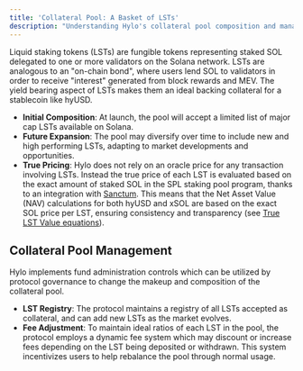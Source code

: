 ```yaml
---
title: 'Collateral Pool: A Basket of LSTs'
description: "Understanding Hylo's collateral pool composition and management"
---
```


Liquid staking tokens (LSTs) are fungible tokens representing staked SOL delegated to one or more validators on the Solana network. LSTs are analogous to an "on-chain bond", where users lend SOL to validators in order to receive "interest" generated from block rewards and MEV. The yield bearing aspect of LSTs makes them an ideal backing collateral for a stablecoin like hyUSD.


  * **Initial Composition**: At launch, the pool will accept a limited list of major cap LSTs available on Solana.
  * **Future Expansion**: The pool may diversify over time to include new and high performing LSTs, adapting to market developments and opportunities.
  * **True Pricing**: Hylo does not rely on an oracle price for any transaction involving LSTs. Instead the true price of each LST is evaluated based on the exact amount of staked SOL in the SPL staking pool program, thanks to an integration with [Sanctum](https://sanctum.so). This means that the Net Asset Value (NAV) calculations for both hyUSD and xSOL are based on the exact SOL price per LST, ensuring consistency and transparency (see [True LST Value equations](/technical-addendum/hylo-equations#id-1-true-lst-value)).


## Collateral Pool Management

Hylo implements fund administration controls which can be utilized by protocol governance to change the makeup and composition of the collateral pool.


  * **LST Registry**: The protocol maintains a registry of all LSTs accepted as collateral, and can add new LSTs as the market evolves.
  * **Fee Adjustment**: To maintain ideal ratios of each LST in the pool, the protocol employs a dynamic fee system which may discount or increase fees depending on the LST being deposited or withdrawn. This system incentivizes users to help rebalance the pool through normal usage.
